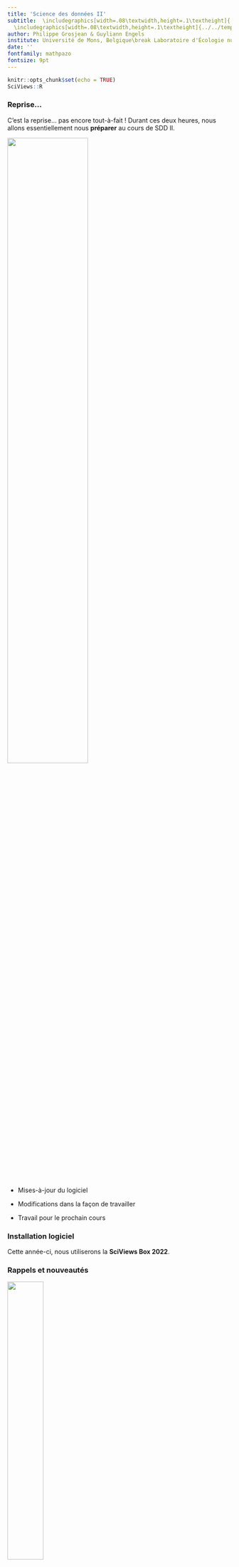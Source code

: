 ```yaml
---
title: 'Science des données II'
subtitle:  \includegraphics[width=.08\textwidth,height=.1\textheight]{../../template/biodatascience.png}
  \includegraphics[width=.08\textwidth,height=.1\textheight]{../../template/SciViews-logo.pdf} \vfill Préparation
author: Philippe Grosjean & Guyliann Engels 
institute: Université de Mons, Belgique\break Laboratoire d'Écologie numérique\break \includegraphics[width=.08\textwidth,height=.1\textheight]{../../template/EcoNum-logo.pdf} \break \url{https://wp.sciviews.org} \break \url{sdd@sciviews.org}
date: ''
fontfamily: mathpazo
fontsize: 9pt
---
```


```r
knitr::opts_chunk$set(echo = TRUE)
SciViews::R
```

### Reprise...

C'est la reprise... pas encore tout-à-fait ! Durant ces deux heures, nous allons essentiellement nous **préparer** au cours de SDD II.

\center

![](figures/start.jpg){width="60%"}

-   Mises-à-jour du logiciel

-   Modifications dans la façon de travailler

-   Travail pour le prochain cours

### Installation logiciel

Cette année-ci, nous utiliserons la **SciViews Box 2022**.

### Rappels et nouveautés

\center

![](figures/change.jpg){width="40%"}

-   **Séances assimilées à des TP**. Obligatoires. Si conflit avec un autre TP **obligatoire**, choix à votre jugement. Dans ce cas, *obligatoirement prévenir et rattraper la matière !*

-   **Les présences sont enregistrées**. Les absences doivent être justifiées (certificat médical). Trop d'absences injustifiées ? Vous n'obtiendrez pas de note pour votre travail.

-   **Pas d'examen en session** et **pas d'examen en seconde session** Mais il faut respecter le rythme du cours *(étudier d'avance la matière et faire les exercices H5P, Shiny et Learnr)*.

-   Plus d'utilisation de Discord, remplacé par les **Issues dans GitHub**

### Préparation pour le prochain cours

\center

![](figures/notes.jpg){width="40%"}

-   Revoir ce qui n'était pas compris

-   Se mettre à jour pour ceux qui ne le sont pas
